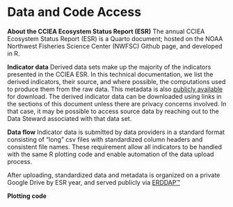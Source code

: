 # Data and Code Access

**About the CCIEA Ecosystem Status Report (ESR)**
The annual CCIEA Ecosystem Status Report (ESR) is a Quarto document; hosted on the NOAA Northwest Fisheries Science Center (NWFSC) Github page, and developed in R.

**Indicator data**
Derived data sets make up the majority of the indicators presented in the CCIEA ESR. In this technical documentation, we list the derived indicators, their source, and where possible, the computations used to produce them from the raw data. This metadata is also [publicly available](https://oceanview.pfeg.noaa.gov/erddap/tabledap/CCIEA_metadata.html) for download. The derived indicator data can be downloaded using links in the sections of this document unless there are privacy concerns involved. In that case, it may be possible to access source data by reaching out to the Data Steward associated with that data set.

**Data flow**
Indicator data is submitted by data providers in a standard format consisting of "long" csv files with standardized column headers and consistent file names. These requirement allow all indicators to be handled with the same R plotting code and enable automation of the data upload process.

After uploading, standardized data and metadata is organized on a private Google Drive by ESR year, and served publicly via [ERDDAP&trade;](https://oceanview.pfeg.noaa.gov/erddap/search/index.html?&searchFor=cciea_)


**Plotting code**




